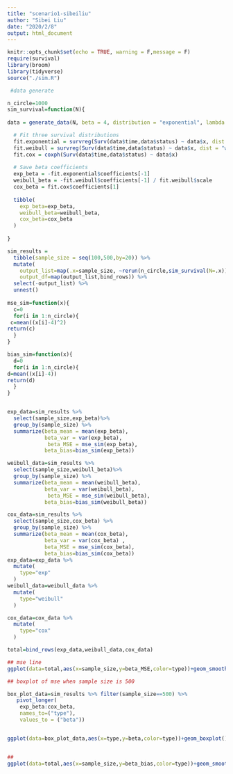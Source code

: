 ```yaml
---
title: "scenario1-sibeiliu"
author: "Sibei Liu"
date: "2020/2/8"
output: html_document
---
```


```r
knitr::opts_chunk$set(echo = TRUE, warning = F,message = F)
require(survival)
library(broom)
library(tidyverse)
source("./sim.R")
```


```r
 #data generate

n_circle=1000
sim_survival=function(N){
  
data = generate_data(N, beta = 4, distribution = "exponential", lambda = 0.1, gamma = 4, alpha = 4)

  # Fit three survival distributions
  fit.exponential = survreg(Surv(data$time,data$status) ~ data$x, dist = "exponential") 
  fit.weibull = survreg(Surv(data$time,data$status) ~ data$x, dist = "weibull")
  fit.cox = coxph(Surv(data$time,data$status) ~ data$x) 
  
  # Save beta coefficients 
  exp_beta = -fit.exponential$coefficients[-1]
  weibull_beta = -fit.weibull$coefficients[-1] / fit.weibull$scale
  cox_beta = fit.cox$coefficients[1]
  
  tibble(
    exp_beta=exp_beta,
    weibull_beta=weibull_beta,
    cox_beta=cox_beta
  )
 
}

sim_results = 
  tibble(sample_size = seq(100,500,by=20)) %>% 
  mutate(
    output_list=map(.x=sample_size, ~rerun(n_circle,sim_survival(N=.x))),
    output_df=map(output_list,bind_rows)) %>% 
  select(-output_list) %>% 
  unnest()
    
mse_sim=function(x){
  c=0
  for(i in 1:n_circle){
 c=mean((x[i]-4)^2)
return(c)
  }
}

bias_sim=function(x){
  d=0
  for(i in 1:n_circle){
d=mean((x[i]-4))
return(d)
  }
}


exp_data=sim_results %>% 
  select(sample_size,exp_beta)%>% 
  group_by(sample_size) %>% 
  summarize(beta_mean = mean(exp_beta),
            beta_var = var(exp_beta),
             beta_MSE = mse_sim(exp_beta),
            beta_bias=bias_sim(exp_beta))

weibull_data=sim_results %>% 
  select(sample_size,weibull_beta)%>% 
  group_by(sample_size) %>% 
  summarize(beta_mean = mean(weibull_beta),
            beta_var = var(weibull_beta),
             beta_MSE = mse_sim(weibull_beta),
            beta_bias=bias_sim(weibull_beta))

cox_data=sim_results %>% 
  select(sample_size,cox_beta) %>% 
  group_by(sample_size) %>% 
  summarize(beta_mean = mean(cox_beta),
            beta_var = var(cox_beta) ,
            beta_MSE = mse_sim(cox_beta),
            beta_bias=bias_sim(cox_beta))
exp_data=exp_data %>% 
  mutate(
    type="exp"
  )
weibull_data=weibull_data %>% 
  mutate(
    type="weibull"
  )

cox_data=cox_data %>% 
  mutate(
    type="cox"
  )

total=bind_rows(exp_data,weibull_data,cox_data)

## mse line
ggplot(data=total,aes(x=sample_size,y=beta_MSE,color=type))+geom_smooth(se=FALSE)+labs(title="MSE change with sample size")

## boxplot of mse when sample size is 500

box_plot_data=sim_results %>% filter(sample_size==500) %>% 
   pivot_longer(
    exp_beta:cox_beta,
    names_to=("type"),
    values_to = ("beta"))


ggplot(data=box_plot_data,aes(x=type,y=beta,color=type))+geom_boxplot()+labs(title="beta distribution among three models when sample size=500")


## 
ggplot(data=total,aes(x=sample_size,y=beta_bias,color=type))+geom_smooth(se=FALSE)+labs(title="Bias change with sample size")

```


